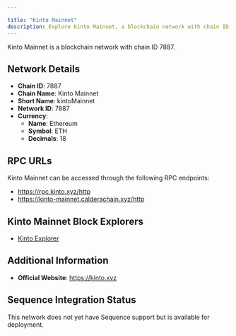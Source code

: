 ```yaml
---

title: "Kinto Mainnet"
description: Explore Kinto Mainnet, a blockchain network with chain ID 7887. Learn about its native currency, Ethereum, and how to interact with the network.
---
```




Kinto Mainnet is a blockchain network with chain ID 7887.

## Network Details

- **Chain ID**: 7887
- **Chain Name**: Kinto Mainnet
- **Short Name**: kintoMainnet
- **Network ID**: 7887
- **Currency**: 
  - **Name**: Ethereum
  - **Symbol**: ETH
  - **Decimals**: 18

## RPC URLs

Kinto Mainnet can be accessed through the following RPC endpoints:

- https://rpc.kinto.xyz/http
- https://kinto-mainnet.calderachain.xyz/http

## Kinto Mainnet Block Explorers

- [Kinto Explorer](https://explorer.kinto.xyz)

## Additional Information

- **Official Website**: https://kinto.xyz

## Sequence Integration Status

This network does not yet have Sequence support but is available for deployment.
